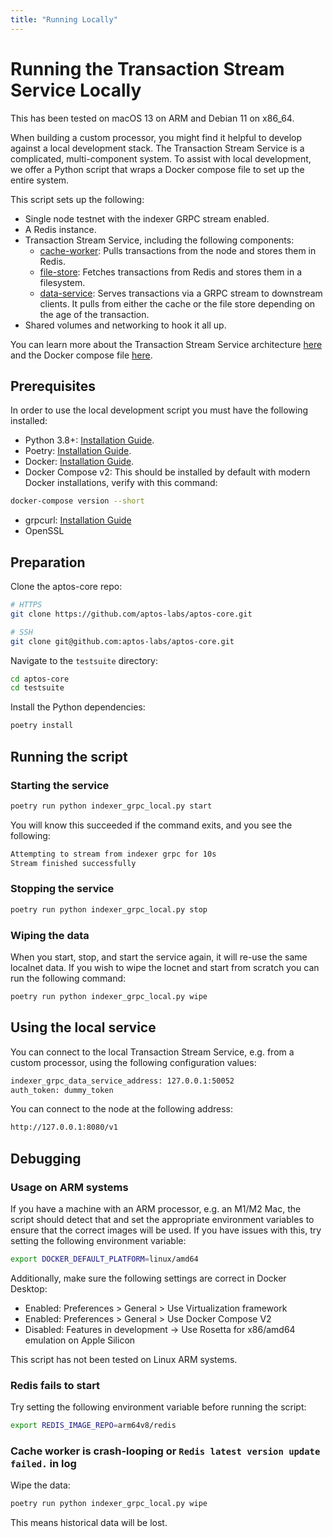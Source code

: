```yaml
---
title: "Running Locally"
---
```


# Running the Transaction Stream Service Locally


<IndexerBetaNotice />

<Callout type="info">
This has been tested on macOS 13 on ARM and Debian 11 on x86_64.
</Callout>

When building a custom processor, you might find it helpful to develop against a local development stack. The Transaction Stream Service is a complicated, multi-component system. To assist with local development, we offer a Python script that wraps a Docker compose file to set up the entire system.

This script sets up the following:

- Single node testnet with the indexer GRPC stream enabled.
- A Redis instance.
- Transaction Stream Service, including the following components:
  - [cache-worker](https://github.com/aptos-labs/aptos-core/tree/main/ecosystem/indexer-grpc/indexer-grpc-cache-worker): Pulls transactions from the node and stores them in Redis.
  - [file-store](https://github.com/aptos-labs/aptos-core/tree/main/ecosystem/indexer-grpc/indexer-grpc-file-store): Fetches transactions from Redis and stores them in a filesystem.
  - [data-service](https://github.com/aptos-labs/aptos-core/tree/main/ecosystem/indexer-grpc/indexer-grpc-data-service): Serves transactions via a GRPC stream to downstream clients. It pulls from either the cache or the file store depending on the age of the transaction.
- Shared volumes and networking to hook it all up.

You can learn more about the Transaction Stream Service architecture [here](../txn-stream.mdx) and the Docker compose file [here](https://github.com/aptos-labs/aptos-core/blob/main/docker/compose/indexer-grpc/docker-compose.yaml).

## Prerequisites

In order to use the local development script you must have the following installed:

- Python 3.8+: [Installation Guide](https://docs.python-guide.org/starting/installation/#python-3-installation-guides).
- Poetry: [Installation Guide](https://python-poetry.org/docs/#installation).
- Docker: [Installation Guide](https://docs.docker.com/get-docker/).
- Docker Compose v2: This should be installed by default with modern Docker installations, verify with this command:

```bash filename="Terminal"
docker-compose version --short
```

- grpcurl: [Installation Guide](https://github.com/fullstorydev/grpcurl#installation)
- OpenSSL

## Preparation

Clone the aptos-core repo:

```bash filename="Terminal"
# HTTPS
git clone https://github.com/aptos-labs/aptos-core.git

# SSH
git clone git@github.com:aptos-labs/aptos-core.git
```

Navigate to the `testsuite` directory:

```bash filename="Terminal"
cd aptos-core
cd testsuite
```

Install the Python dependencies:

```bash filename="Terminal"
poetry install
```

## Running the script

### Starting the service

```bash filename="Terminal"
poetry run python indexer_grpc_local.py start
```

You will know this succeeded if the command exits, and you see the following:

```bash filename="Terminal"
Attempting to stream from indexer grpc for 10s
Stream finished successfully
```

### Stopping the service

```bash filename="Terminal"
poetry run python indexer_grpc_local.py stop
```

### Wiping the data

When you start, stop, and start the service again, it will re-use the same localnet data. If you wish to wipe the locnet and start from scratch you can run the following command:

```bash filename="Terminal"
poetry run python indexer_grpc_local.py wipe
```

## Using the local service

You can connect to the local Transaction Stream Service, e.g. from a custom processor, using the following configuration values:

```bash filename="Terminal"
indexer_grpc_data_service_address: 127.0.0.1:50052
auth_token: dummy_token
```

You can connect to the node at the following address:

```bash filename="Terminal"
http://127.0.0.1:8080/v1
```

## Debugging

### Usage on ARM systems

If you have a machine with an ARM processor, e.g. an M1/M2 Mac, the script should detect that and set the appropriate environment variables to ensure that the correct images will be used. If you have issues with this, try setting the following environment variable:

```bash filename="Terminal"
export DOCKER_DEFAULT_PLATFORM=linux/amd64
```

Additionally, make sure the following settings are correct in Docker Desktop:

- Enabled: Preferences > General > Use Virtualization framework
- Enabled: Preferences > General > Use Docker Compose V2
- Disabled: Features in development -> Use Rosetta for x86/amd64 emulation on Apple Silicon

This script has not been tested on Linux ARM systems.

### Redis fails to start

Try setting the following environment variable before running the script:

```bash filename="Terminal"
export REDIS_IMAGE_REPO=arm64v8/redis
```

### Cache worker is crash-looping or `Redis latest version update failed.` in log

Wipe the data:

```bash filename="Terminal"
poetry run python indexer_grpc_local.py wipe
```

This means historical data will be lost.
